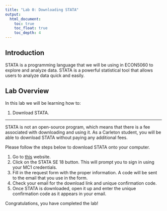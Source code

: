 ```yaml
---
title: "Lab 0: Downloading STATA"
output:
  html_document:
    toc: true
    toc_float: true
    toc_depth: 4
---
```

## Introduction
STATA is a programming language that we will be using in ECON5060 to explore and analyze data. STATA is a powerful statistical tool that allows users to analyze data quick and easily.

## Lab Overview
In this lab we will be learning how to:

1. Download STATA.

<hr></hr>

STATA is not an open-source program, which means that there is a fee associated with downloading and using it. As a Carleton student, you will be able to download STATA without paying any additional fees. 

Please follow the steps below to download STATA onto your computer. 

1. Go to [this](https://i.carleton.ca/its-software/stata-se/) website. 
2. Click on the STATA SE 18 button. This will prompt you to sign in using your MC1 credentials. 
3. Fill in the request form with the proper information. A code will be sent to the email that you use in the form. 
4. Check your email for the download link and unique confirmation code. 
5. Once STATA is downloaded, open it up and enter the unique confirmation code as it appears in your email. 

Congratulations, you have completed the lab! 

